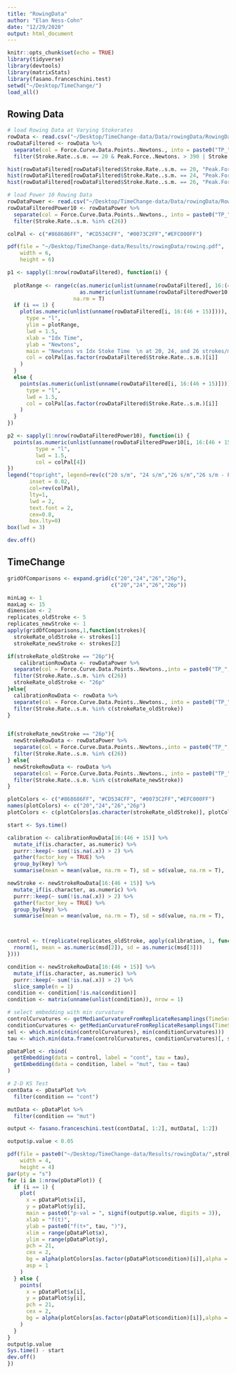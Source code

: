 ```yaml
---
title: "RowingData"
author: "Elan Ness-Cohn"
date: "12/29/2020"
output: html_document
---
```


```r
knitr::opts_chunk$set(echo = TRUE)
library(tidyverse)
library(devtools)
library(matrixStats)
library(fasano.franceschini.test)
setwd("~/Desktop/TimeChange/")
load_all()
```

## Rowing Data

```r

# load Rowing Data at Varying Stokerates
rowData <- read.csv("~/Desktop/TimeChange-data/Data/rowingData/RowingData_20_22_24_2020-12-25.csv")
rowDataFiltered <- rowData %>%
  separate(col = Force.Curve.Data.Points..Newtons., into = paste0("TP_", 1:60), sep = " ") %>%
  filter(Stroke.Rate..s.m. == 20 & Peak.Force..Newtons. > 390 | Stroke.Rate..s.m. == 24 & Peak.Force..Newtons. > 500 & Peak.Force..Newtons. < 580 | Stroke.Rate..s.m. == 26 & Peak.Force..Newtons. > 580)

hist(rowDataFiltered[rowDataFiltered$Stroke.Rate..s.m. == 20, "Peak.Force..Newtons."])
hist(rowDataFiltered[rowDataFiltered$Stroke.Rate..s.m. == 24, "Peak.Force..Newtons."])
hist(rowDataFiltered[rowDataFiltered$Stroke.Rate..s.m. == 26, "Peak.Force..Newtons."])

# load Power 10 Rowing Data
rowDataPower <- read.csv("~/Desktop/TimeChange-data/Data/rowingData/RowingData_power10.csv")
rowDataFilteredPower10 <- rowDataPower %>%
  separate(col = Force.Curve.Data.Points..Newtons., into = paste0("TP_", 1:60), sep = " ") %>%
  filter(Stroke.Rate..s.m. %in% c(26))

colPal <- c("#868686FF", "#CD534CFF", "#0073C2FF","#EFC000FF")

pdf(file = "~/Desktop/TimeChange-data/Results/rowingData/rowing.pdf",
    width = 6,
    height = 6)

p1 <- sapply(1:nrow(rowDataFiltered), function(i) {
  
  plotRange <- range(c(as.numeric(unlist(unname(rowDataFiltered[, 16:(46 + 15)]))),
                       as.numeric(unlist(unname(rowDataFilteredPower10[, 16:(46 + 15)])))), 
                     na.rm = T)
  if (i == 1) {
    plot(as.numeric(unlist(unname(rowDataFiltered[i, 16:(46 + 15)]))),
      type = "l",
      ylim = plotRange,
      lwd = 1.5,
      xlab = "Idx Time",
      ylab = "Newtons",
      main = "Newtons vs Idx Stoke Time  \n at 20, 24, and 26 strokes/min",
      col = colPal[as.factor(rowDataFiltered$Stroke.Rate..s.m.)[i]]
    )
  }
  else {
    points(as.numeric(unlist(unname(rowDataFiltered[i, 16:(46 + 15)]))),
      type = "l",
      lwd = 1.5,
      col = colPal[as.factor(rowDataFiltered$Stroke.Rate..s.m.)[i]]
    )
  }
})

p2 <- sapply(1:nrow(rowDataFilteredPower10), function(i) {
  points(as.numeric(unlist(unname(rowDataFilteredPower10[i, 16:(46 + 15)]))),
         type = "l",
         lwd = 1.5,
         col = colPal[4])
})
legend("topright", legend=rev(c("20 s/m", "24 s/m","26 s/m","26 s/m - Power 10")),
       inset = 0.02,
       col=rev(colPal), 
       lty=1,
       lwd = 2,
       text.font = 2,
       cex=0.8,
       box.lty=0)
box(lwd = 3)

dev.off()
```

## TimeChange

```r

gridOfComparisons <- expand.grid(c("20","24","26","26p"),
                                 c("20","24","26","26p"))

minLag <- 1
maxLag <- 15
dimension <- 2
replicates_oldStroke <- 5
replicates_newStroke <- 1
apply(gridOfComparisons,1,function(strokes){
  strokeRate_oldStroke <- strokes[1]
  strokeRate_newStroke <- strokes[2]

if(strokeRate_oldStroke == "26p"){
    calibrationRowData <- rowDataPower %>%
  separate(col = Force.Curve.Data.Points..Newtons.,into = paste0("TP_",1:60),sep = " ") %>%
  filter(Stroke.Rate..s.m. %in% c(26))
  strokeRate_oldStroke <- "26p"
}else{
  calibrationRowData <- rowData %>%
  separate(col = Force.Curve.Data.Points..Newtons., into = paste0("TP_", 1:60), sep = " ") %>%
  filter(Stroke.Rate..s.m. %in% c(strokeRate_oldStroke))
}


if(strokeRate_newStroke == "26p"){
  newStrokeRowData <- rowDataPower %>%
  separate(col = Force.Curve.Data.Points..Newtons.,into = paste0("TP_",1:60),sep = " ") %>%
  filter(Stroke.Rate..s.m. %in% c(26))
} else{
  newStrokeRowData <- rowData %>%
  separate(col = Force.Curve.Data.Points..Newtons., into = paste0("TP_", 1:60), sep = " ") %>%
  filter(Stroke.Rate..s.m. %in% c(strokeRate_newStroke))
}

plotColors <- c("#868686FF", "#CD534CFF", "#0073C2FF","#EFC000FF")
names(plotColors) <- c("20","24","26","26p")
plotColors <- c(plotColors[as.character(strokeRate_oldStroke)], plotColors[as.character(strokeRate_newStroke)])

start <- Sys.time()

calibration <- calibrationRowData[16:(46 + 15)] %>%
  mutate_if(is.character, as.numeric) %>%
  purrr::keep(~ sum(!is.na(.x)) > 2) %>%
  gather(factor_key = TRUE) %>%
  group_by(key) %>%
  summarise(mean = mean(value, na.rm = T), sd = sd(value, na.rm = T), .groups = "drop")

newStroke <- newStrokeRowData[16:(46 + 15)] %>%
  mutate_if(is.character, as.numeric) %>%
  purrr::keep(~ sum(!is.na(.x)) > 2) %>%
  gather(factor_key = TRUE) %>%
  group_by(key) %>%
  summarise(mean = mean(value, na.rm = T), sd = sd(value, na.rm = T), .groups = "drop")



control <- t(replicate(replicates_oldStroke, apply(calibration, 1, function(msd) {
  rnorm(1, mean = as.numeric(msd[2]), sd = as.numeric(msd[3]))
})))

condition <- newStrokeRowData[16:(46 + 15)] %>%
  mutate_if(is.character, as.numeric) %>%
  purrr::keep(~ sum(!is.na(.x)) > 2) %>%
  slice_sample(n = 1)
condition <- condition[!is.na(condition)]
condition <- matrix(unname(unlist(condition)), nrow = 1)

# select embedding with min curvature
controlCurvatures <- getMedianCurvatureFromReplicateResamplings(TimeSeriesDF = control, minLag = minLag, maxLag = maxLag, dimension = dimension)
conditionCurvatures <- getMedianCurvatureFromReplicateResamplings(TimeSeriesDF = condition, minLag = minLag, maxLag = maxLag, dimension = dimension)
sel <- which.min(c(min(controlCurvatures), min(conditionCurvatures)))
tau <- which.min(data.frame(controlCurvatures, conditionCurvatures)[, sel])

pDataPlot <- rbind(
  getEmbedding(data = control, label = "cont", tau = tau),
  getEmbedding(data = condition, label = "mut", tau = tau)
)

# 2-D KS Test
contData <- pDataPlot %>%
  filter(condition == "cont")

mutData <- pDataPlot %>%
  filter(condition == "mut")

output <- fasano.franceschini.test(contData[, 1:2], mutData[, 1:2])

output$p.value < 0.05

pdf(file = paste0("~/Desktop/TimeChange-data/Results/rowingData/",strokeRate_oldStroke,"vs",strokeRate_newStroke,".pdf"),
    width = 4,
    height = 4)
par(pty = "s")
for (i in 1:nrow(pDataPlot)) {
  if (i == 1) {
    plot(
      x = pDataPlot$x[i],
      y = pDataPlot$y[i],
      main = paste0("p-val = ", signif(output$p.value, digits = 3)),
      xlab = "f(t)",
      ylab = paste0("f(t+", tau, ")"),
      xlim = range(pDataPlot$x),
      ylim = range(pDataPlot$y),
      pch = 21,
      cex = 2,
      bg = alpha(plotColors[as.factor(pDataPlot$condition)[i]],alpha = 0.7),
      asp = 1
    )
  } else {
    points(
      x = pDataPlot$x[i],
      y = pDataPlot$y[i],
      pch = 21,
      cex = 2,
      bg = alpha(plotColors[as.factor(pDataPlot$condition)[i]],alpha = 0.7)
    )
  }
}
output$p.value
Sys.time() - start
dev.off()
})
```
